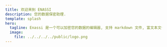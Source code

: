 ```yaml
---
title: 欢迎来到 ENASSI
description: 您的数据保密助理.
template: splash
hero:
  tagline: Enassi 是一个可以加密您的数据的编辑器, 支持 markdown 文件, 富文本文件, 源代码文件, pdf 文件, 图片文件等.
  image:
    file: ../../../../public/logo.png
---
```



<CardGrid>
  <LinkCard
    title="快速开始"
    href={siteAndBase.base + "/zh-cn/getting-started"}
  />
  <LinkCard title="主题" href={siteAndBase.base + "/zh-cn/themes"} />
  <LinkCard title="常见问题" href={siteAndBase.base + "/zh-cn/faq/faq"} />
  <LinkCard title="开发" href={siteAndBase.base + "/zh-cn/develop/encrypt"} />
  <LinkCard
    title="Exsied(编辑器)"
    href={siteAndBase.base + "/zh-cn/exsied/about"}
  />
</CardGrid>
